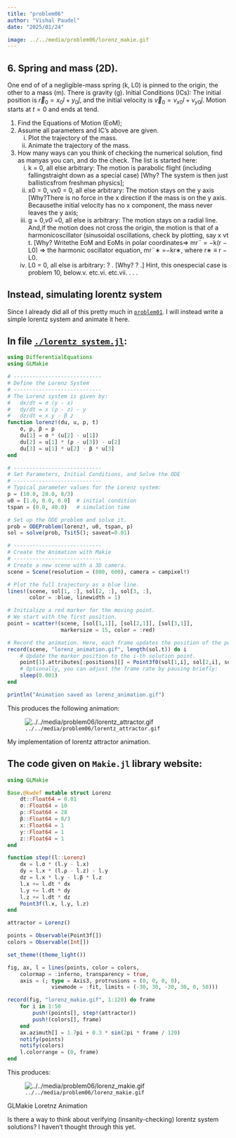 ```yaml
---
title: "problem06"
author: "Vishal Paudel"
date: "2025/01/24"

image: ../../media/problem06/lorenz_makie.gif
---
```


::: {.callout collapse=true}
# 6\. **Spring and mass (2D).**

One end of of a negligible-mass spring (k, L0) is pinned to the origin, the other to a mass (m). There is gravity (g). Initial Conditions (ICs): The initial position is $\vec{r}_0 = x_0\hat{i} + y_0\hat{j}$, and the initial velocity is $\vec{v}_0 = v_{x0}\hat{i} + v_{y0}\hat{j}$. Motion starts at $t = 0$ and ends at tend.  

1. Find the Equations of Motion (EoM);  
1. Assume all parameters and IC’s above are given.  
    i. Plot the trajectory of the mass.  
    ii. Animate the trajectory of the mass.  
1. How many ways can you think of checking the numerical solution, find as manyas you can, and do the check. The list is started here:
    i. k = 0, all else arbitrary: The motion is parabolic flight (including fallingstraight down as a special case) [Why? The system is then just ballisticsfrom freshman physics];
    ii. x0 = 0, vx0 = 0, all else arbitrary: The motion stays on the y axis [Why?There is no force in the x direction if the mass is on the y axis. Becausethe initial velocity has no x component, the mass never leaves the y axis;
    iii. g = 0,*v0 =*0, all else is arbitrary: The motion stays on a radial line. And,if the motion does not cross the origin, the motion is that of a harmonicoscillator (sinusoidal oscillations, check by plotting, say x vt t. [Why? Writethe EoM and EoMs in polar coordinates⇒ mr¨ = −k(r − L0) ⇒ the harmonic oscillator equation, mr¨∗ =−kr∗, where r∗ ≡ r − L0.
    iv. L0 = 0, all else is arbitrary: ? . [Why? ? .] Hint, this onespecial case is problem 10, below.v. etc.vi. etc.vii. . . .  
:::

## Instead, simulating lorentz system

Since I already did all of this pretty much in [`problem01`](../problem01/index.qmd). I will instead write a simple lorentz system and animate it here.

::: {.callout collapse=true}
# In file [`./lorentz_system.jl`](./lorentz_system.jl):

```julia
using DifferentialEquations
using GLMakie

# ----------------------------
# Define the Lorenz System
# ----------------------------
# The Lorenz system is given by:
#   dx/dt = σ (y - x)
#   dy/dt = x (ρ - z) - y
#   dz/dt = x y - β z
function lorenz!(du, u, p, t)
    σ, ρ, β = p
    du[1] = σ * (u[2] - u[1])
    du[2] = u[1] * (ρ - u[3]) - u[2]
    du[3] = u[1] * u[2] - β * u[3]
end

# ----------------------------
# Set Parameters, Initial Conditions, and Solve the ODE
# ----------------------------
# Typical parameter values for the Lorenz system:
p = (10.0, 28.0, 8/3)
u0 = [1.0, 0.0, 0.0]  # initial condition
tspan = (0.0, 40.0)   # simulation time

# Set up the ODE problem and solve it.
prob = ODEProblem(lorenz!, u0, tspan, p)
sol = solve(prob, Tsit5(); saveat=0.01)

# ----------------------------
# Create the Animation with Makie
# ----------------------------
# Create a new scene with a 3D camera.
scene = Scene(resolution = (800, 600), camera = campixel!)

# Plot the full trajectory as a blue line.
lines!(scene, sol[1, :], sol[2, :], sol[3, :],
       color = :blue, linewidth = 1)

# Initialize a red marker for the moving point.
# We start with the first position.
point = scatter!(scene, [sol[1,1]], [sol[2,1]], [sol[3,1]],
                 markersize = 15, color = :red)

# Record the animation. Here, each frame updates the position of the point.
record(scene, "lorenz_animation.gif", length(sol.t)) do i
    # Update the marker position to the i-th solution point.
    point[1].attributes[:positions][] = Point3f0(sol[1,i], sol[2,i], sol[3,i])
    # Optionally, you can adjust the frame rate by pausing briefly:
    sleep(0.001)
end

println("Animation saved as lorenz_animation.gif")
```
:::

This produces the following animation:

::: {#fig-mylorentz}
![`../../media/problem06/lorentz_attractor.gif`](../../media/problem06/lorentz_attractor.gif)

My implementation of lorentz attractor animation.
:::

::: {.callout collapse=true}
# The code given on `Makie.jl` library website:

```julia
using GLMakie

Base.@kwdef mutable struct Lorenz
    dt::Float64 = 0.01
    σ::Float64 = 10
    ρ::Float64 = 28
    β::Float64 = 8/3
    x::Float64 = 1
    y::Float64 = 1
    z::Float64 = 1
end

function step!(l::Lorenz)
    dx = l.σ * (l.y - l.x)
    dy = l.x * (l.ρ - l.z) - l.y
    dz = l.x * l.y - l.β * l.z
    l.x += l.dt * dx
    l.y += l.dt * dy
    l.z += l.dt * dz
    Point3f(l.x, l.y, l.z)
end

attractor = Lorenz()

points = Observable(Point3f[])
colors = Observable(Int[])

set_theme!(theme_light())

fig, ax, l = lines(points, color = colors,
    colormap = :inferno, transparency = true,
    axis = (; type = Axis3, protrusions = (0, 0, 0, 0),
              viewmode = :fit, limits = (-30, 30, -30, 30, 0, 50)))

record(fig, "lorenz_makie.gif", 1:120) do frame
    for i in 1:50
        push!(points[], step!(attractor))
        push!(colors[], frame)
    end
    ax.azimuth[] = 1.7pi + 0.3 * sin(2pi * frame / 120)
    notify(points)
    notify(colors)
    l.colorrange = (0, frame)
end
```
:::

This produces:

::: {#fig-makielorenz}
![`../../media/problem06/lorenz_makie.gif`](../../media/problem06/lorenz_makie.gif)

GLMakie Loretnz Animation
:::

Is there a way to think about verifying (insanity-checking) lorentz system solutions? I haven't thought through this yet.
